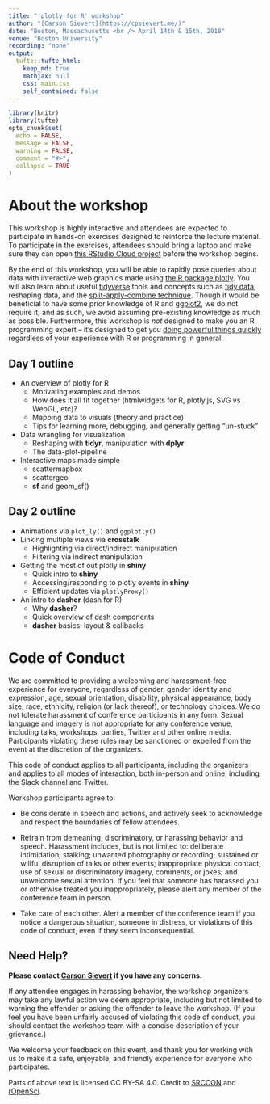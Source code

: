 ```yaml
---
title: "'plotly for R' workshop"
author: "[Carson Sievert](https://cpsievert.me/)"
date: "Boston, Massachusetts <br /> April 14th & 15th, 2018"
venue: "Boston University"
recording: "none"
output: 
  tufte::tufte_html:
    keep_md: true
    mathjax: null
    css: main.css
    self_contained: false
---
```


```r
library(knitr)
library(tufte)
opts_chunk$set(
  echo = FALSE,
  message = FALSE,
  warning = FALSE,
  comment = "#>",
  collapse = TRUE
)
```


# About the workshop

This workshop is highly interactive and attendees are expected to participate in hands-on exercises designed to reinforce the lecture material. To participate in the exercises, attendees should bring a laptop and make sure they can open [this RStudio Cloud project](https://rstudio.cloud/project/14090) before the workshop begins.

By the end of this workshop, you will be able to rapidly pose queries about data with interactive web graphics made using [the R package plotly](https://plot.ly/r/). You will also learn about useful [tidyverse](https://www.tidyverse.org/) tools and concepts such as [tidy data](https://cran.r-project.org/web/packages/tidyr/vignettes/tidy-data.html), reshaping data, and the [split-apply-combine technique](https://www.jstatsoft.org/article/view/v040i01). Though it would be beneficial to have some prior knowledge of R and [ggplot2](http://ggplot2.tidyverse.org/), we do not require it, and as such, we avoid assuming pre-existing knowledge as much as possible. Furthermore, this workshop is _not_ designed to make you an R programming expert -- it's designed to get you [doing powerful things quickly](http://varianceexplained.org/r/teach-hard-way/) regardless of your experience with R or programming in general.

## Day 1 outline

* An overview of plotly for R
    * Motivating examples and demos
    * How does it all fit together (htmlwidgets for R, plotly.js, SVG vs WebGL, etc)?
    * Mapping data to visuals (theory and practice)
    * Tips for learning more, debugging, and generally getting "un-stuck"
* Data wrangling for visualization
    * Reshaping with **tidyr**, manipulation with **dplyr**
    * The data-plot-pipeline
* Interactive maps made simple
    * scattermapbox
    * scattergeo
    * **sf** and geom_sf()

## Day 2 outline

* Animations via `plot_ly()` and `ggplotly()`
* Linking multiple views via **crosstalk**
    * Highlighting via direct/indirect manipulation
    * Filtering via indirect manipulation
* Getting the most of out plotly in **shiny**
    * Quick intro to **shiny**
    * Accessing/responding to plotly events in **shiny**
    * Efficient updates via `plotlyProxy()`
* An intro to **dasher** (dash for R)
    * Why **dasher**?
    * Quick overview of dash components
    * **dasher** basics: layout & callbacks

# Code of Conduct

We are committed to providing a welcoming and harassment-free experience for everyone, regardless of gender, gender identity and expression, age, sexual orientation, disability, physical appearance, body size, race, ethnicity, religion (or lack thereof), or technology choices. We do not tolerate harassment of conference participants in any form. Sexual language and imagery is not appropriate for any conference venue, including talks, workshops, parties, Twitter and other online media. Participants violating these rules may be sanctioned or expelled from the event at the discretion of the organizers.

This code of conduct applies to all participants, including the organizers and applies to all modes of interaction, both in-person and online, including the Slack channel and Twitter.

Workshop participants agree to:

* Be considerate in speech and actions, and actively seek to acknowledge and respect the boundaries of fellow attendees.

* Refrain from demeaning, discriminatory, or harassing behavior and speech. Harassment includes, but is not limited to: deliberate intimidation; stalking; unwanted photography or recording; sustained or willful disruption of talks or other events; inappropriate physical contact; use of sexual or discriminatory imagery, comments, or jokes; and unwelcome sexual attention. If you feel that someone has harassed you or otherwise treated you inappropriately, please alert any member of the conference team in person.

* Take care of each other. Alert a member of the conference team if you notice a dangerous situation, someone in distress, or violations of this code of conduct, even if they seem inconsequential.

## Need Help?

<b>Please contact [Carson Sievert](mailto:cpsievert1@gmail.com) if you have any concerns.</b>

If any attendee engages in harassing behavior, the workshop organizers may take any lawful action we deem appropriate, including but not limited to warning the offender or asking the offender to leave the workshop. (If you feel you have been unfairly accused of violating this code of conduct, you should contact the workshop team with a concise description of your grievance.)

We welcome your feedback on this event, and thank you for working with us to make it a safe, enjoyable, and friendly experience for everyone who participates.

Parts of above text is licensed CC BY-SA 4.0. Credit to [SRCCON](https://srccon.org) and [rOpenSci](http://textworkshop17.ropensci.org/).
